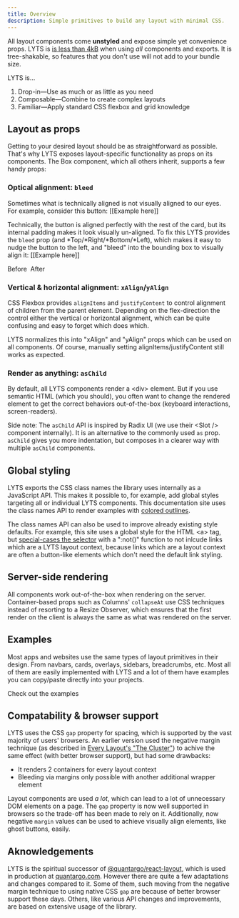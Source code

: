 ```yaml
---
title: Overview
description: Simple primitives to build any layout with minimal CSS.
---
```




All layout components come **unstyled** and expose simple yet convenience props. LYTS is [is less than 4kB](https://bundlephobia.com/package/@christiankaindl/lyts@1.0.0-alpha.10) when using *all* components and exports. It is tree-shakable, so features that you don't use will not add to your bundle size.

LYTS is...

1. Drop-in—Use as much or as little as you need
1. Composable—Combine to create complex layouts
1. Familiar—Apply standard CSS flexbox and grid knowledge

## Layout as props

Getting to your desired layout should be as straightforward as possible. That's why LYTS exposes layout-specific functionality as props on its components. The <Link href='/components/box'><a>Box</a></Link> component, which all others inherit, supports a few handy props:

### Optical alignment: `bleed`

Sometimes what is technically aligned is not visually aligned to our eyes. For example, consider this button:
[[Example here]]

Technically, the button is aligned perfectly with the rest of the card, but its internal padding makes it look visually un-aligned. To fix this LYTS provides the `bleed` prop (and *Top/*Right/*Bottom/*Left), which makes it easy to nudge the button to the left, and "bleed" into the bounding box to visually align it:
[[Example here]]

<Columns collapseAt='30em'>
  <Box>
    Before
    <img />
  </Box>
  <Box>
    After
    <img />
  </Box>
</Columns>

### Vertical & horizontal alignment: `xAlign`/`yAlign`

CSS Flexbox provides `alignItems` and `justifyContent` to control alignment of children from the parent element. Depending on the flex-direction the control either the vertical or horizontal alignment, which can be quite confusing and easy to forget which does which.

LYTS normalizes this into "xAlign" and "yAlign" props which can be used on all components. Of course, manually setting alignItems/justifyContent still works as expected.

### Render as anything: `asChild`

By default, all LYTS components render a \<div> element. But if you use semantic HTML (which you should), you often want to change the rendered element to get the correct behaviors out-of-the-box (keyboard interactions, screen-readers).

Side note: The `asChild` API is inspired by Radix UI (we use their \<Slot /> component internally). It is an alternative to the commonly used `as` prop. `asChild` gives you more indentation, but composes in a clearer way with multiple `asChild` components.

## Global styling

LYTS exports the CSS class names the library uses internally as a JavaScript API. This makes it possible to, for example, add global styles targeting all or individual LYTS components. This documentation site uses the class names API to render examples with [colored outlines](https://github.com/christiankaindl/LYTS-website/blob/main/styles/index.css.ts).

The class names API can also be used to improve already existing style defaults. For example, this site uses a global style for the HTML \<a> tag, but [special-cases the selector](https://github.com/christiankaindl/LYTS-website/blob/main/styles/index.css.ts) with a ":not()" function to not inlcude links which are a LYTS layout context, because links which are a layout context are often a button-like elements which don't need the default link styling.

## Server-side rendering

All components work out-of-the-box when rendering on the server. Container-based props such as Columns' `collapseAt` use CSS techniques instead of resorting to a Resize Observer, which ensures that the first render on the client is always the same as what was rendered on the server.

## Examples

Most apps and websites use the same types of layout primitives in their design. From navbars, cards, overlays, sidebars, breadcrumbs, etc. Most all of them are easily implemented with LYTS and a lot of them have examples you can copy/paste directly into your projects.

<Link href='/examples'><a style={{ alignSelf: 'start' }}>Check out the examples</a></Link>

## Compatability & browser support

LYTS uses the CSS `gap` property for spacing, which is supported by the vast majority of users' browsers. An earlier version used the negative margin technique (as described in [Every Layout's "The Cluster"](https://every-layout.dev/layouts/cluster/)) to achive the same effect (with better browser support), but had some drawbacks:

- It renders 2 containers for every layout context
- Bleeding via margins only possible with another additional wrapper element

Layout components are used *a lot*, which can lead to a lot of unnecessary DOM elements on a page. The `gap` property is now well supported in browsers so the trade-off has been made to rely on it. Additionally, now negative `margin` values can be used to achieve visually align elements, like ghost buttons, easily.

## Aknowledgements

LYTS is the spiritual successor of [@quantargo/react-layout](https://github.com/quantargo/react-layout), which is used in production at [quantargo.com](https://www.quantargo.com). However there are quite a few adaptations and changes compared to it. Some of them, such moving from the negative margin technique to using native CSS `gap` are because of better browser support these days. Others, like various API changes and improvements, are based on extensive usage of the library.
